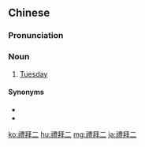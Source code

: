 {{also|礼拜二}}
==Chinese==
{{zh-forms|s=礼拜二|type=21}}

===Pronunciation===
{{zh-pron
|m=lǐbài'èr
|c=lai5 baai3 ji6
|mn=qz,tp,xm:lé-pài-lī/kh,zz:lé-pài-jī
|cat=n
}}

===Noun===
{{zh-noun}}

# [[Tuesday]]

====Synonyms====
* {{zh-l|星期二}}
* {{zh-l|週二|tr=zhōuèr}}

{{zh-cat|Days of the week}}

[[ko:禮拜二]]
[[hu:禮拜二]]
[[mg:禮拜二]]
[[ja:禮拜二]]